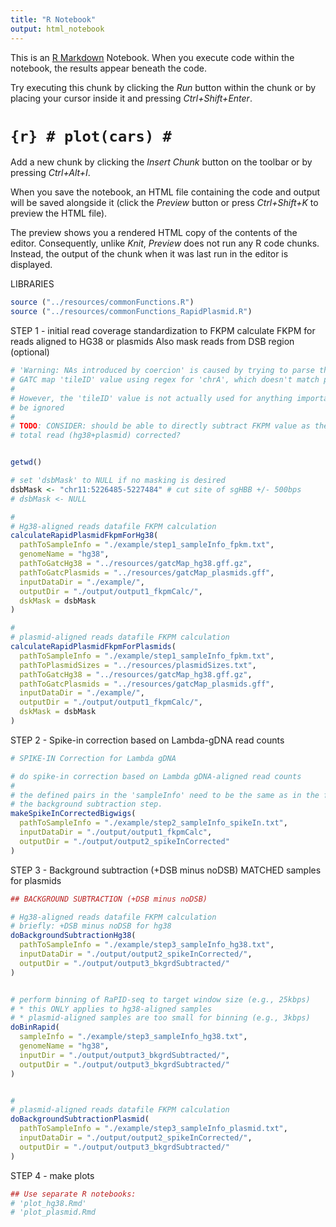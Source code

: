 ```yaml
---
title: "R Notebook"
output: html_notebook
---
```


This is an [R Markdown](http://rmarkdown.rstudio.com) Notebook. When you execute code within the notebook, the results appear beneath the code. 

Try executing this chunk by clicking the *Run* button within the chunk or by placing your cursor inside it and pressing *Ctrl+Shift+Enter*. 

# ```{r}
# plot(cars)
# ```

Add a new chunk by clicking the *Insert Chunk* button on the toolbar or by pressing *Ctrl+Alt+I*.

When you save the notebook, an HTML file containing the code and output will be saved alongside it (click the *Preview* button or press *Ctrl+Shift+K* to preview the HTML file).

The preview shows you a rendered HTML copy of the contents of the editor. Consequently, unlike *Knit*, *Preview* does not run any R code chunks. Instead, the output of the chunk when it was last run in the editor is displayed.


LIBRARIES
```r
source ("../resources/commonFunctions.R")
source ("../resources/commonFunctions_RapidPlasmid.R")

```


STEP 1 - initial read coverage standardization to FKPM
calculate FKPM for reads aligned to HG38 or plasmids
Also mask reads from DSB region (optional)
```r
# 'Warning: NAs introduced by coercion' is caused by trying to parse the plasmid
# GATC map 'tileID' value using regex for 'chrA', which doesn't match plasmid naming.
#
# However, the 'tileID' value is not actually used for anything important and can
# be ignored
#
# TODO: CONSIDER: should be able to directly subtract FKPM value as they are spike-in and
# total read (hg38+plasmid) corrected?


getwd()

# set 'dsbMask' to NULL if no masking is desired
dsbMask <- "chr11:5226485-5227484" # cut site of sgHBB +/- 500bps
# dsbMask <- NULL

#
# Hg38-aligned reads datafile FKPM calculation
calculateRapidPlasmidFkpmForHg38(
  pathToSampleInfo = "./example/step1_sampleInfo_fpkm.txt",
  genomeName = "hg38",
  pathToGatcHg38 = "../resources/gatcMap_hg38.gff.gz",
  pathToGatcPlasmids = "../resources/gatcMap_plasmids.gff",
  inputDataDir = "./example/",
  outputDir = "./output/output1_fkpmCalc/",
  dskMask = dsbMask
)

#
# plasmid-aligned reads datafile FKPM calculation
calculateRapidPlasmidFkpmForPlasmids(
  pathToSampleInfo = "./example/step1_sampleInfo_fpkm.txt",
  pathToPlasmidSizes = "../resources/plasmidSizes.txt",
  pathToGatcHg38 = "../resources/gatcMap_hg38.gff.gz",
  pathToGatcPlasmids = "../resources/gatcMap_plasmids.gff",
  inputDataDir = "./example/",
  outputDir = "./output/output1_fkpmCalc/",
  dskMask = dsbMask
)

```


STEP 2 - Spike-in correction based on Lambda-gDNA read counts
```r
# SPIKE-IN Correction for Lambda gDNA

# do spike-in correction based on Lambda gDNA-aligned read counts
#
# the defined pairs in the 'sampleInfo' need to be the same as in the following
# the background subtraction step.
makeSpikeInCorrectedBigwigs(
  pathToSampleInfo = "./example/step2_sampleInfo_spikeIn.txt",
  inputDataDir = "./output/output1_fkpmCalc",
  outputDir = "./output/output2_spikeInCorrected"
)
```


STEP 3 - Background subtraction (+DSB minus noDSB)
MATCHED samples for plasmids
```r
## BACKGROUND SUBTRACTION (+DSB minus noDSB)

# Hg38-aligned reads datafile FKPM calculation
# briefly: +DSB minus noDSB for hg38
doBackgroundSubtractionHg38(
  pathToSampleInfo = "./example/step3_sampleInfo_hg38.txt",
  inputDataDir = "./output/output2_spikeInCorrected/",
  outputDir = "./output/output3_bkgrdSubtracted/"
)


# perform binning of RaPID-seq to target window size (e.g., 25kbps)
# * this ONLY applies to hg38-aligned samples
# * plasmid-aligned samples are too small for binning (e.g., 3kbps)
doBinRapid(
  sampleInfo = "./example/step3_sampleInfo_hg38.txt",
  genomeName = "hg38",
  inputDir = "./output/output3_bkgrdSubtracted/",
  outputDir = "./output/output3_bkgrdSubtracted/"
)


#
# plasmid-aligned reads datafile FKPM calculation
doBackgroundSubtractionPlasmid(
  pathToSampleInfo = "./example/step3_sampleInfo_plasmid.txt",
  inputDataDir = "./output/output2_spikeInCorrected/",
  outputDir = "./output/output3_bkgrdSubtracted/"
)
```



STEP 4 - make plots
```r
## Use separate R notebooks:
# 'plot_hg38.Rmd'
# 'plot_plasmid.Rmd
```




























































